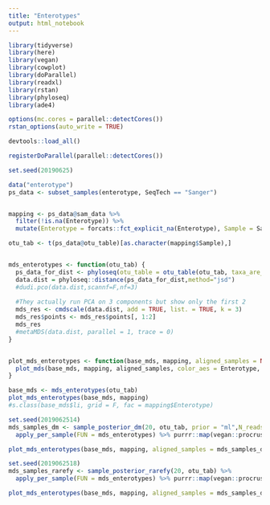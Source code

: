 ```yaml
---
title: "Enterotypes"
output: html_notebook
---
```


```r
library(tidyverse)
library(here)
library(vegan)
library(cowplot)
library(doParallel)
library(readxl)
library(rstan)
library(phyloseq)
library(ade4)

options(mc.cores = parallel::detectCores())
rstan_options(auto_write = TRUE)

devtools::load_all()

registerDoParallel(parallel::detectCores())
```


```r
set.seed(20190625)

data("enterotype")
ps_data <- subset_samples(enterotype, SeqTech == "Sanger")


mapping <- ps_data@sam_data %>% 
  filter(!is.na(Enterotype)) %>%
  mutate(Enterotype = forcats::fct_explicit_na(Enterotype), Sample = Sample_ID)

otu_tab <- t(ps_data@otu_table)[as.character(mapping$Sample),]


mds_enterotypes <- function(otu_tab) {
  ps_data_for_dist <- phyloseq(otu_table = otu_table(otu_tab, taxa_are_rows = FALSE))
  data.dist = phyloseq::distance(ps_data_for_dist,method="jsd")
  #dudi.pco(data.dist,scannf=F,nf=3)
  
  #They actually run PCA on 3 components but show only the first 2
  mds_res <- cmdscale(data.dist, add = TRUE, list. = TRUE, k = 3)
  mds_res$points <- mds_res$points[, 1:2]
  mds_res
  #metaMDS(data.dist, parallel = 1, trace = 0)
}


plot_mds_enterotypes <- function(base_mds, mapping, aligned_samples = NULL, ...) {
  plot_mds(base_mds, mapping, aligned_samples, color_aes = Enterotype, shape_aes = Enterotype) + scale_x_continuous(trans = "reverse")
}

base_mds <- mds_enterotypes(otu_tab)
plot_mds_enterotypes(base_mds, mapping)
#s.class(base_mds$li, grid = F, fac = mapping$Enterotype)
```

```r
set.seed(2019062514)
mds_samples_dm <- sample_posterior_dm(20, otu_tab, prior = "ml",N_reads = "original") %>% 
  apply_per_sample(FUN = mds_enterotypes) %>% purrr::map(vegan::procrustes, X = base_mds)

```

```r
plot_mds_enterotypes(base_mds, mapping, aligned_samples = mds_samples_dm)
```

```r
set.seed(2019062518)
mds_samples_rarefy <- sample_posterior_rarefy(20, otu_tab) %>% 
  apply_per_sample(FUN = mds_enterotypes) %>% purrr::map(vegan::procrustes, X = base_mds)

```

```r
plot_mds_enterotypes(base_mds, mapping, aligned_samples = mds_samples_dm)
```



